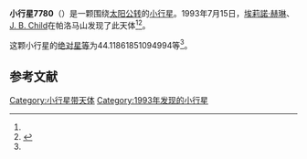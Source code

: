 {{Infobox planet
| bgcolour = #FFFFC0
| name = 7780 Maren
| symbol = 
| image = 
| caption = 
| discovery = yes
| discovery_ref = 
| discoverer = [[埃莉諾·赫琳|埃莉諾·赫琳]]、[[J._B._Child|J. B. Child]]
| discovery_site = [[帕洛马山|帕洛马山]] 
| discovered = 1993年7月15日
| designations = yes
| mp_name = 
| named_after = 
| alt_names = 
| mp_category = [[主带小行星|主带小行星]]
| orbit_ref = <ref name="a">[http://ssd.jpl.nasa.gov/sbdb.cgi?sstr=7780 7780 Maren] {{Wayback|url=http://ssd.jpl.nasa.gov/sbdb.cgi?sstr=7780 |date=20201124025450 }}，小行星數據庫瀏覽器（JPL Small-Body Database Browser）－[[美国国家航空航天局|美国国家航空航天局]]喷气推进实验室</ref>
| epoch = 2456400.5 (2013年4月18日更新)
| aphelion = {{convert|2.875285121510127|AU|km|3|abbr=on|lk=out}}
| perihelion = {{convert|2.194091997426744|AU|km|3|abbr=on}}
| semimajor = {{convert|2.534688559468435|AU|km|3|abbr=on}}
| eccentricity = 0.134374127
| period = 1473.958764 [[日|日]]<br />4.04[[儒略年|儒略年]]
| avg_speed = 
| inclination = 11.10303126496568
| asc_node = 201.52095284
| mean_anomaly = 
| arg_peri = 44.11861851094994
| satellites = 
| physical_characteristics = yes
| dimensions = 
| mass = 
| density = 
| surface_grav = 
| escape_velocity = 
| sidereal_day = 
| axial_tilt = 
| pole_ecliptic_lat = 
| pole_ecliptic_lon = 
| albedo = 
| temperatures= 
| temp_name1 = 
| mean_temp_1 = 
| max_temp_1 = 
| temp_name2 = 
| max_temp_2 = 
| spectral_type = 
| abs_magnitude = 44.11861851094994
}}

'''小行星7780'''（{{lang-en|7780 Maren}}）是一颗围绕[[太阳|太阳]][[公转|公转]]的[[小行星|小行星]]。1993年7月15日，[[埃莉諾·赫琳|埃莉諾·赫琳]]、[[J._B._Child|J. B. Child]]在帕洛马山发现了此天体<ref name="a" /><ref>{{cite news|title=小行星列表|url=http://cfa-www.harvard.edu/iau/lists/NumberedMPs.txt|accessdate=2013-07-08|newspaper=哈佛大学|archive-date=2008-05-17|archive-url=https://web.archive.org/web/20080517010638/http://cfa-www.harvard.edu/iau/lists/NumberedMPs.txt|dead-url=no}}</ref>。

这颗小行星的[[绝对星等|绝对星等]]为44.11861851094994等<ref name="a" />。

==参考文献==
{{reflist}}
{{Minor Planet Number|[[小行星7779|小行星7779]]|[[小行星7781|小行星7781]]}}

{{小天体}}

[[Category:小行星带天体|Category:小行星带天体]]
[[Category:1993年发现的小行星|Category:1993年发现的小行星]]

{{asteroid-stub}}